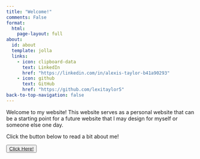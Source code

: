 ```yaml
---
title: "Welcome!"
comments: False
format:
  html:
    page-layout: full
about:
  id: about
  template: jolla
  links:
    - icon: clipboard-data
      text: LinkedIn
      href: "https://linkedin.com/in/alexis-taylor-b41a90293"
    - icon: github
      text: GitHub
      href: "https://github.com/lexitaylor5"
back-to-top-navigation: false
---
```

:::{#about}
Welcome to my website! This website serves as a personal website that can be a starting point for a future website that I may design for myself or someone else one day. 

Click the button below to read a bit about me!
```{=html}
<button type="button" class="btn btn-primary">
    <a href="about.html">
      Click Here!
    </a>
</button>
```
:::